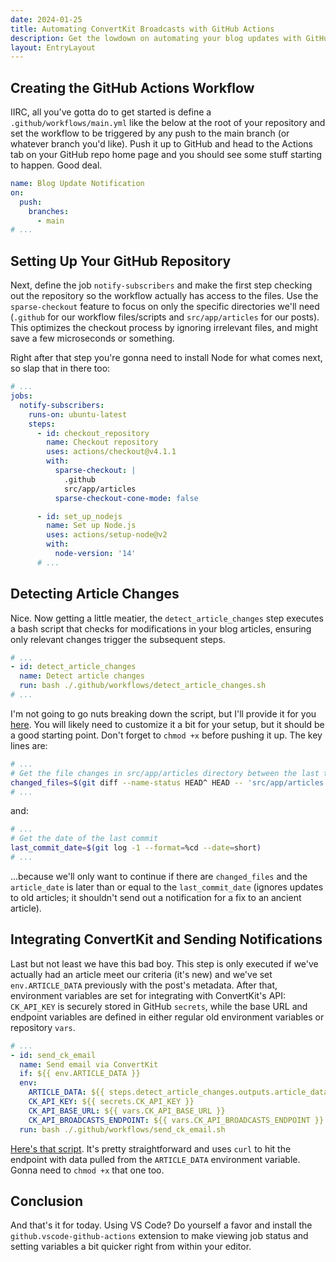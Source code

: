 ```yaml
---
date: 2024-01-25
title: Automating ConvertKit Broadcasts with GitHub Actions
description: Get the lowdown on automating your blog updates with GitHub Actions and ConvertKit. I'll show you how to catch changes in your posts, pull the important bits, and shoot emails to your followers, all while keeping your workflow slick and smart.
layout: EntryLayout
---
```



## Creating the GitHub Actions Workflow

IIRC, all you've gotta do to get started is define a `.github/workflows/main.yml` like the below at the root of your repository and set the workflow to be triggered by any push to the main branch (or whatever branch you'd like). Push it up to GitHub and head to the Actions tab on your GitHub repo home page and you should see some stuff starting to happen. Good deal.

```yaml
name: Blog Update Notification
on:
  push:
    branches:
      - main
# ...
```

## Setting Up Your GitHub Repository

Next, define the job `notify-subscribers` and make the first step checking out the repository so the workflow actually has access to the files. Use the `sparse-checkout` feature to focus on only the specific directories we'll need (`.github` for our workflow files/scripts and `src/app/articles` for our posts). This optimizes the checkout process by ignoring irrelevant files, and might save a few microseconds or something.

Right after that step you're gonna need to install Node for what comes next, so slap that in there too:

```yaml
# ...
jobs:
  notify-subscribers:
    runs-on: ubuntu-latest
    steps:
      - id: checkout_repository
        name: Checkout repository
        uses: actions/checkout@v4.1.1
        with:
          sparse-checkout: |
            .github
            src/app/articles
          sparse-checkout-cone-mode: false

      - id: set_up_nodejs
        name: Set up Node.js
        uses: actions/setup-node@v2
        with:
          node-version: '14'
      # ...
```

## Detecting Article Changes

Nice. Now getting a little meatier, the `detect_article_changes` step executes a bash script that checks for modifications in your blog articles, ensuring only relevant changes trigger the subsequent steps.

```yaml
# ...
- id: detect_article_changes
  name: Detect article changes
  run: bash ./.github/workflows/detect_article_changes.sh
# ...
```

I'm not going to go nuts breaking down the script, but I'll provide it for you [here](/code/detect_article_changes.sh). You will likely need to customize it a bit for your setup, but it should be a good starting point. Don't forget to `chmod +x` before pushing it up. The key lines are:

```bash
# ...
# Get the file changes in src/app/articles directory between the last two commits
changed_files=$(git diff --name-status HEAD^ HEAD -- 'src/app/articles' | grep -E '\.md$|\.mdx$' || true)
# ...
```

and:

```bash
# ...
# Get the date of the last commit
last_commit_date=$(git log -1 --format=%cd --date=short)
# ...
```

...because we'll only want to continue if there are `changed_files` and the `article_date` is later than or equal to the `last_commit_date` (ignores updates to old articles; it shouldn't send out a notification for a fix to an ancient article).

## Integrating ConvertKit and Sending Notifications

Last but not least we have this bad boy. This step is only executed if we've actually had an article meet our criteria (it's new) and we've set `env.ARTICLE_DATA` previously with the post's metadata. After that, environment variables are set for integrating with ConvertKit's API: `CK_API_KEY` is securely stored in GitHub `secrets`, while the base URL and endpoint variables are defined in either regular old environment variables or repository `vars`.

```yaml
# ...
- id: send_ck_email
  name: Send email via ConvertKit
  if: ${{ env.ARTICLE_DATA }}
  env:
    ARTICLE_DATA: ${{ steps.detect_article_changes.outputs.article_data }}
    CK_API_KEY: ${{ secrets.CK_API_KEY }}
    CK_API_BASE_URL: ${{ vars.CK_API_BASE_URL }}
    CK_API_BROADCASTS_ENDPOINT: ${{ vars.CK_API_BROADCASTS_ENDPOINT }}
  run: bash ./.github/workflows/send_ck_email.sh
```

[Here's that script](/code/send_ck_email.sh). It's pretty straightforward and uses `curl` to hit the endpoint with data pulled from the `ARTICLE_DATA` environment variable. Gonna need to `chmod +x` that one too.

## Conclusion

And that's it for today. Using VS Code? Do yourself a favor and install the `github.vscode-github-actions` extension to make viewing job status and setting variables a bit quicker right from within your editor.

<Newsletter className="not-prose" />
